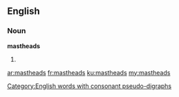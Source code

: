 ==English==

===Noun===
'''mastheads'''

# {{plural of|masthead}}
[[Category:English words with consonant pseudo-digraphs]]

[[ar:mastheads]]
[[fr:mastheads]]
[[ku:mastheads]]
[[my:mastheads]]